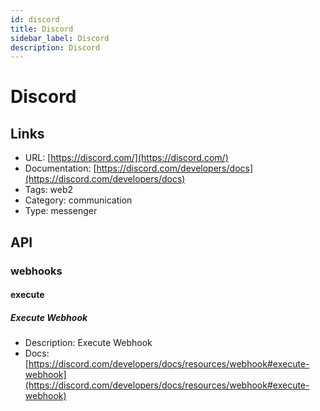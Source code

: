 ```yaml
---
id: discord
title: Discord
sidebar_label: Discord
description: Discord
---
```


# Discord

## Links

* URL: [https://discord.com/](https://discord.com/)
* Documentation: [https://discord.com/developers/docs](https://discord.com/developers/docs)
* Tags: web2
* Category: communication
* Type: messenger

## API

### webhooks

#### execute

##### Execute Webhook

* Description: Execute Webhook
* Docs: [https://discord.com/developers/docs/resources/webhook#execute-webhook](https://discord.com/developers/docs/resources/webhook#execute-webhook)
